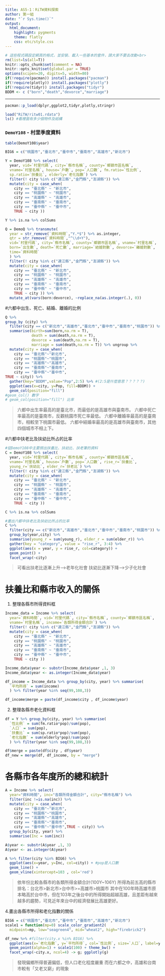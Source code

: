 ```yaml
---
title: AS5-1：RiTW資料探索
author: 第一組
date: "`r Sys.time()`"
output: 
  html_document:
    highlight: pygments
    theme: flatly
    css: etc/style.css
---
```


```r
# 這些程式碼設定網頁的格式，並安裝、載入一些基本的套件，請大家不要去改動<br>
rm(list=ls(all=T))
knitr::opts_chunk$set(comment = NA)
knitr::opts_knit$set(global.par = TRUE)
options(scipen=20, digits=5, width=80)
if(!require(pacman)) install.packages("pacman")
if(!require(plotly)) install.packages("plotly")
if(!require(tidyr)) install.packages("tidyr") 
BDDM <- c ("born","death","devorce","marriage")
```
<hr>
  
```r
pacman::p_load(dplyr,ggplot2,tidyr,plotly,stringr)
```

```r
load("RiTW/ritw01.rdata")
ls() #看裡面有多少個物件及結構
```


### `DemoY108` - 村里季度資料

```r
table(DemoY108$year)
```

```r
BIG6 = c("桃園市","臺北市","臺中市","臺南市","高雄市","新北市")

Y = DemoY108 %>% select(
  year, vid=`村里代碼`, city=`縣市名稱`, county=`鄉鎮市區名稱`, 
  vname=`村里名稱`, house=`戶數`, pop=`人口數`, fm.ratio=`性比例`, 
  sp.ratio=`扶養比`, elderly=`老化指數`) %>% 
  filter(! city %in% c("連江縣","金門縣","澎湖縣")) %>% 
  mutate(city = case_when(
    city == "臺北縣" ~ "新北市",
    city == "桃園縣" ~ "桃園市",
    city == "高雄縣" ~ "高雄市",
    city == "臺南縣" ~ "臺南市",
    city == "臺中縣" ~ "臺中市",
    TRUE ~ city ))

Y %>% is.na %>% colSums
```



```r
Q = DemoQ %>% transmute(
  year = str_remove(`資料時間`,"Y.*$") %>% as.integer,
  qtr = str_remove(`資料時間`,"^\\d+Y"),
  vid=`村里代碼`, city=`縣市名稱`, county=`鄉鎮市區名稱`, vname=`村里名稱`,
  born=`出生數`, death=`死亡數`, marriage=`結婚對數`, devorce=`離婚對數`, 
  time=`資料時間`
  ) %>% 
  filter(! city %in% c("連江縣","金門縣","澎湖縣")) %>% 
  mutate(city = case_when(
    city == "臺北縣" ~ "新北市",
    city == "桃園縣" ~ "桃園市",
    city == "高雄縣" ~ "高雄市",
    city == "臺南縣" ~ "臺南市",
    city == "臺中縣" ~ "臺中市",
    TRUE ~ city )) %>% 
  mutate_at(vars(born:devorce), ~replace_na(as.integer(.), 0))
```




#六都中出生、死亡、結婚、離婚的比例

```r
Q %>%
group_by (city) %>%
  filter(city == c("新北市","高雄市","臺北市","臺中市","臺南市","桃園市")) %>%
  summarise(birth=sum(born,na.rm = T),
            death = sum(death,na.rm = T),
            devorce = sum(death,na.rm = T),
            marriage = sum(death,na.rm = T)) %>% ungroup %>%
  mutate(city = case_when(
    city == "臺北縣"~"新北市",
    city == "桃園縣"~"桃園市",
    city == "高雄縣"~"高雄市",
    city == "臺南縣"~"臺南市",
    city == "臺中縣"~"臺中市",
TRUE ~ city)) %>%
  gather(key="BDDM",value="Pop",2:5) %>% #(2:5是什麼意思？？？？？)
  ggplot(aes(x=city, y=Pop, fill=BDDM)) +
  geom_col(position="fill")
#geom_col() 數字  
# geom_col(position="fill") 比率
```

> 六都中出生率最高的是臺北市，而最低的是高雄市與臺南市。
> 六都中死亡率最高的是臺南市，反觀桃園市死亡率最低。
> 六都中離婚率最高的是臺南市，相較至下桃園市最低。
> 六都中結婚率最高的是高雄市與臺南市，其他四個城市不相上下。

#六都中扶老比及扶幼比所占的比率

```r
#從DemoY108中主要撈出扶養比、扶幼比、扶老筆的資料
C = DemoY108 %>% select(
  year, vid=`村里代碼`, city=`縣市名稱`, county=`鄉鎮市區名稱`, 
  vname=`村里名稱`, house=`戶數`, pop=`人口數`, rise_r=`扶養比`,
  young_r=`扶幼比`, elder_r=`扶老比`) %>% 
  filter(! city %in% c("連江縣","金門縣","澎湖縣")) %>% 
  mutate(city = case_when(
    city == "臺北縣" ~ "新北市",
    city == "桃園縣" ~ "桃園市",
    city == "高雄縣" ~ "高雄市",
    city == "臺南縣" ~ "臺南市",
    city == "臺中縣" ~ "臺中市",
    TRUE ~ city ))

C %>% is.na %>% colSums

#畫出六都中扶老比及扶幼比所占的比率
C %>% 
  filter(city == c("新北市","高雄市","臺北市","臺中市","臺南市","桃園市")) %>%
  group_by(year,city) %>% 
  summarise(young_r = sum(young_r), elder_r = sum(elder_r)) %>% 
  gather(key = "category", value = "rise_r", 3:4) %>% 
  ggplot(aes(x = year, y = rise_r, col=category)) +
  geom_point() + 
  facet_wrap(~city)
```

> 可看出扶老比逐漸上升-->老年化社會
> 扶幼比逐漸下降-->少子化社會

# 扶養比和縣市收入的關係

1. 整理各縣市所得資料框
```r
Income_data = Income %>% select(
  year=`資料時間`, vid=`村里代碼`, city=`縣市名稱`, county=`鄉鎮市區名稱`, 
  vname=`村里名稱`, income=`各類所得金額合計`) %>% 
  filter(! city %in% c("連江縣","金門縣","澎湖縣")) %>% 
  mutate(city = case_when(
    city == "臺北縣" ~ "新北市",
    city == "桃園縣" ~ "桃園市",
    city == "高雄縣" ~ "高雄市",
    city == "臺南縣" ~ "臺南市",
    city == "臺中縣" ~ "臺中市",
    TRUE ~ city ))

Income_data$year <- substr(Income_data$year ,1, 3) 
Income_data$year <- as.integer(Income_data$year)

df_income = Income_data %>% group_by(city, year) %>% summarise(
  `平均所得` = sum(income)
  ) %>% filter(year %in% seq(99,108,3)) 

df_income$merge = paste(df_income$city , df_income$year) 
```

2. 整理各縣市老化資料框
```r
df = Y %>% group_by(city, year) %>% summarise(
  `性比例` = sum(fm.ratio*pop)/sum(pop),
  `人口` = sum(pop),
  `扶養比` = sum(sp.ratio*pop)/sum(pop),
  `老化指數` = sum(elderly*pop)/sum(pop)
  ) %>% filter(year %in% seq(99,108,3)) 

df$merge = paste(df$city , df$year) 
df_new = merge(df, df_income, by = "merge")
```


# 各縣市各年度所的總和統計
```r
A = Income %>% select(
  year="資料時間", inc="各類所得金額合計", city="縣市名稱") %>%
  filter(inc !=is.na(inc)) %>%
  mutate(city = case_when(
    city == "臺北縣"~"新北市",
    city == "桃園縣"~"桃園市",
    city == "高雄縣"~"高雄市",
    city == "臺南縣"~"臺南市",
    city == "臺中縣"~"臺中市",TRUE ~ city)) %>%
  group_by(city, year) %>% 
  summarise(Inc = sum(inc))

A$year <- substr(A$year ,1, 3) 
A$year <- as.integer(A$year)

A %>% filter(city %in% BIG6) %>%
  ggplot(aes(x=year, y=Inc, col=city)) + #pop是人口數
  geom_line() +
  geom_vline(xintercept=103 , col='red')
```

> 依年份比較各縣市的各類所得金額合計(100Y~106Y)
> 所得為前五高的縣市排名：台北市>新北市>台中市>=高雄市>桃園市
> 其中在100年時高雄市原本略高於台中市，但在103年之後台中的所得開始超越高雄，且差距有越來越多的趨勢，可見近年來台中的經濟發展比高雄更好。



4.畫出各縣市所得和老化指數的關係
```r
BIG6 = c("桃園市","臺北市","臺中市","臺南市","高雄市","新北市")
scale1 = function(mp=0) scale_color_gradient2(
  midpoint=mp, low="seagreen4", mid="wheat2", high="firebrick2")

df_new %>% #filter(city.x %in% BIG6) %>% 
  ggplot(aes(x=`老化指數`, y=`平均所得`, col=`性比例`, size=`人口`, label=year.x)) +
  geom_point(alpha=1) + scale1(100) + theme_bw() +
  facet_wrap(~city.x, ncol=4) -> g; ggplotly(g)
```

> 發現偏鄉所得普遍偏低，但人口老化程度嚴重
> 而在六都之中，高雄和台南市較有「又老又窮」的現象